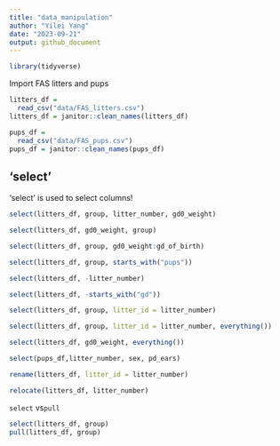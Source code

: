 ```yaml
---
title: "data_manipulation"
author: "Yilei Yang"
date: "2023-09-21"
output: github_document
---
```


```r
library(tidyverse)
```
Import FAS litters and pups

```r
litters_df = 
  read_csv("data/FAS_litters.csv")
litters_df = janitor::clean_names(litters_df)

pups_df = 
  read_csv("data/FAS_pups.csv")
pups_df = janitor::clean_names(pups_df)

```

## 'select'

'select' is used to select columns!

```r
select(litters_df, group, litter_number, gd0_weight)

select(litters_df, gd0_weight, group)

select(litters_df, group, gd0_weight:gd_of_birth)

select(litters_df, group, starts_with("pups"))

select(litters_df, -litter_number) 

select(litters_df, -starts_with("gd")) 

select(litters_df, group, litter_id = litter_number) 

select(litters_df, group, litter_id = litter_number, everything()) 

select(litters_df, gd0_weight, everything()) 

select(pups_df,litter_number, sex, pd_ears)
```

```r
rename(litters_df, litter_id = litter_number)

relocate(litters_df, litter_number)
```


`select` vs`pull`

```r
select(litters_df, group)
pull(litters_df, group)
```


